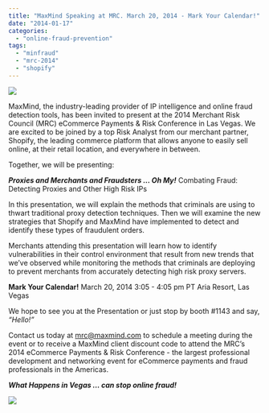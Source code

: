 ```yaml
---
title: "MaxMind Speaking at MRC. March 20, 2014 - Mark Your Calendar!"
date: "2014-01-17"
categories:
  - "online-fraud-prevention"
tags:
  - "minfraud"
  - "mrc-2014"
  - "shopify"
---
```


![](images/MaxMind-shopify-logo-300x105.png)

MaxMind, the industry-leading provider of IP intelligence and online fraud
detection tools, has been invited to present at the 2014 Merchant Risk Council
(MRC) eCommerce Payments & Risk Conference in Las Vegas. We are excited to be
joined by a top Risk Analyst from our merchant partner, Shopify, the leading
commerce platform that allows anyone to easily sell online, at their retail
location, and everywhere in between.

Together, we will be presenting:

_**Proxies and Merchants and Fraudsters ... Oh My!**_ Combating Fraud: Detecting
Proxies and Other High Risk IPs

In this presentation, we will explain the methods that criminals are using to
thwart traditional proxy detection techniques. Then we will examine the new
strategies that Shopify and MaxMind have implemented to detect and identify
these types of fraudulent orders.

Merchants attending this presentation will learn how to identify vulnerabilities
in their control environment that result from new trends that we’ve observed
while monitoring the methods that criminals are deploying to prevent merchants
from accurately detecting high risk proxy servers.

**Mark Your Calendar!** March 20, 2014 3:05 - 4:05 pm PT Aria Resort, Las Vegas

We hope to see you at the Presentation or just stop by booth #1143 and say,
_“Hello!”_

Contact us today at [mrc@maxmind.com](mailto:mrc@maxmind.com) to schedule a
meeting during the event or to receive a MaxMind client discount code to attend
the MRC’s 2014 eCommerce Payments & Risk Conference - the largest professional
development and networking event for eCommerce payments and fraud professionals
in the Americas.

_**What Happens in Vegas … can stop online fraud!**_

[![](images/Full-MRC-Logo_blue-300x88.png)](https://www.merchantriskcouncil.org/Pages/home.aspx)

